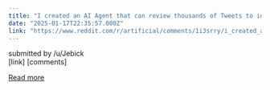 ```yaml
---
title: "I created an AI Agent that can review thousands of Tweets to identify user pain points and discover product ideas."
date: "2025-01-17T22:35:57.000Z"
link: "https://www.reddit.com/r/artificial/comments/1i3srry/i_created_an_ai_agent_that_can_review_thousands/"
---
```


submitted by    /u/Jebick  
 [link]   [comments]

[Read more](https://www.reddit.com/r/artificial/comments/1i3srry/i_created_an_ai_agent_that_can_review_thousands/)
